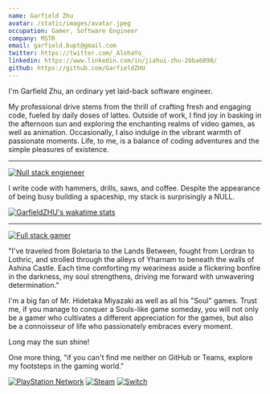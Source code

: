 ```yaml
---
name: Garfield Zhu
avatar: /static/images/avatar.jpeg
occupation: Gamer, Software Engineer
company: MSTR
email: garfield.bupt@gmail.com
twitter: https://twitter.com/_AlohaYo_
linkedin: https://www.linkedin.com/in/jiahui-zhu-26ba6898/
github: https://github.com/GarfieldZHU
---
```


I'm Garfield Zhu, an ordinary yet laid-back software engineer.

My professional drive stems from the thrill of crafting fresh and engaging code, fueled by daily doses of lattes.
Outside of work, I find joy in basking in the afternoon sun and exploring the enchanting realms of video games, as well as animation.
Occasionally, I also indulge in the vibrant warmth of passionate moments. Life, to me, is a balance of coding adventures and the simple pleasures of existence.

---
[![Null stack engieneer](https://img.shields.io/badge/-Null_stack_engineer-a890f0)](https://github.com/GarfieldZHU)

I write code with hammers, drills, saws, and coffee. Despite the appearance of being busy building a spaceship, my stack is surprisingly a NULL.

[![GarfieldZHU's wakatime stats](https://github-readme-stats.vercel.app/api/wakatime?username=AlohaYo&theme=nightowl&layout=compact)](https://github.com/GarfieldZHU/GarfieldZHU)

---

[![Full stack gamer](https://img.shields.io/badge/-Full_stack_gamer-78c850)](https://steamcommunity.com/profiles/76561198092274492/)

"I've traveled from Boletaria to the Lands Between, fought from Lordran to Lothric, and strolled through the alleys of Yharnam to beneath the walls of Ashina Castle. Each time comforting my weariness aside a flickering bonfire in the darkness, my soul strengthens, driving me forward with unwavering determination."

I'm a big fan of Mr. Hidetaka Miyazaki as well as all his "Soul" games. Trust me, if you manage to conquer a Souls-like game someday, you will not only be a gamer who cultivates a different appreciation for the games, but also be a connoisseur of life who passionately embraces every moment.

Long may the sun shine!

One more thing, "if you can't find me neither on GitHub or Teams, explore my footsteps in the gaming world."

[![PlayStation Network](https://img.shields.io/badge/AlohaYo_Z-%230070D1.svg?style=for-the-badge&logo=Playstation&logoColor=white)](https://psnprofiles.com/alohayo_)
[![Steam](https://img.shields.io/badge/steam-%23000000.svg?style=for-the-badge&logo=steam&logoColor=white)](https://steamcommunity.com/profiles/76561198092274492)
[![Switch](https://img.shields.io/badge/SW_7050_4176_3344-E60012?style=for-the-badge&logo=nintendo-switch&logoColor=white)]()


